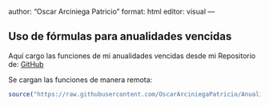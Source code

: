 author: "Oscar Arciniega Patricio"
format: html
editor: visual
---

## Uso de fórmulas para anualidades vencidas

Aquí cargo las funciones de mi anualidades vencidas desde mi Repositorio de: [GitHub](https://github.com/OscarArciniegaPatricio/Anualidades)

Se cargan las funciones de manera remota:

```r
source("https://raw.githubusercontent.com/OscarArciniegaPatricio/Anualidades/refs/heads/main/FormulasAnualidad.R")
```